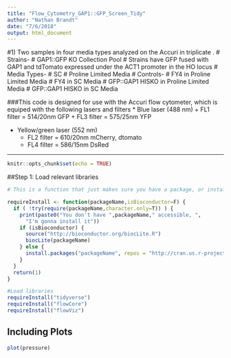 ```yaml
---
title: "Flow_Cytometry_GAP1::GFP_Screen_Tidy"
author: "Nathan Brandt"
date: "7/6/2018"
output: html_document
---
```


#1) Two samples in four media types analyzed on the Accuri in triplicate .
#    Strains-
#     GAP1::GFP KO Collection Pool
#     Strains have GFP fused with GAP1 and tdTomato expressed under the ACT1 promoter in the HO locus
#    Media Types-
#     SC
#     Proline Limited Media
#   Controls-
#      FY4 in Proline Limited Media
#      FY4 in SC Media
#      GFP::GAP1 HISKO in Proline Limited Media
#      GFP::GAP1 HISKO in SC Media

###This code is designed for use with the Accuri flow cytometer, which is equiped with the following lasers and filters
* Blue laser (488 nm)
  + FL1 filter = 514/20nm   GFP
  + FL3 filter = 575/25nm   YFP

* Yellow/green laser (552 nm)
  + FL2 filter = 610/20nm   mCherry, dtomato
  + FL4 filter = 586/15nm   DsRed

******

```r
knitr::opts_chunk$set(echo = TRUE)
```

##Step 1: Load relevant libraries 

```r
# This is a function that just makes sure you have a package, or installs it for you without prompting

requireInstall <- function(packageName,isBioconductor=F) {
  if ( !try(require(packageName,character.only=T)) ) {
    print(paste0("You don't have ",packageName," accessible, ",
      "I'm gonna install it"))
    if (isBioconductor) {
      source("http://bioconductor.org/biocLite.R")                        
      biocLite(packageName)                                                 
    } else {
      install.packages("packageName", repos = "http://cran.us.r-project.org")
    }
  }
  return(1)
}

#Load libraries
requireInstall("tidyverse")
requireInstall("flowCore")
requireInstall("flowViz")
```

## Including Plots


```r
plot(pressure)
```


